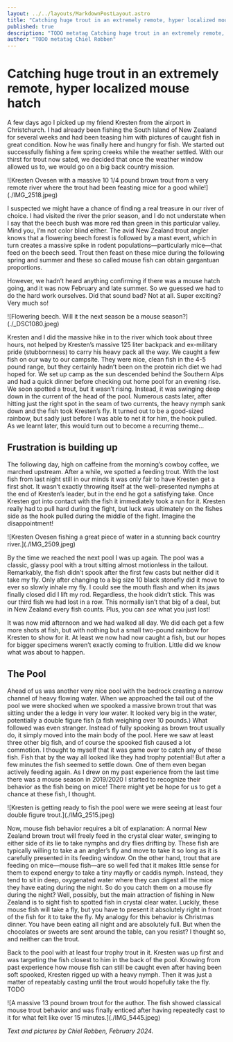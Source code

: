 ```yaml
---
layout: ../../layouts/MarkdownPostLayout.astro
title: "Catching huge trout in an extremely remote, hyper localized mouse hatch"
published: true
description: "TODO metatag Catching huge trout in an extremely remote, hyper localized mouse hatch."
author: "TODO metatag Chiel Robben"
---
```



# Catching huge trout in an extremely remote, hyper localized mouse hatch

A few days ago I picked up my friend Kresten from the airport in Christchurch. I had already been fishing the South Island of New Zealand for several weeks and had been teasing him with pictures of caught fish in great condition. Now he was finally here and hungry for fish. We started out successfully fishing a few spring creeks while the weather settled. With our thirst for trout now sated, we decided that once the weather window allowed us to, we would go on a big back country mission.

<PictureFrame caption="Kresten Ovesen with a massive 10 1/4 pound brown trout from a very remote river where the trout had been feasting mice for a good while!">
  ![Kresten Ovesen with a massive 10 1/4 pound brown trout from a very remote
  river where the trout had been feasting mice for a good
  while!](./IMG_2518.jpeg)
</PictureFrame>

I suspected we might have a chance of finding a real treasure in our river of choice. I had visited the river the prior season, and I do not understate when I say that the beech bush was more red than green in this particular valley. Mind you, I’m not color blind either. The avid New Zealand trout angler knows that a flowering beech forest is followed by a mast event, which in turn creates a massive spike in rodent populations—particularly mice—that feed on the beech seed. Trout then feast on these mice during the following spring and summer and these so called mouse fish can obtain gargantuan proportions.

However, we hadn’t heard anything confirming if there was a mouse hatch going, and it was now February and late summer. So we guessed we had to do the hard work ourselves. Did that sound bad? Not at all. Super exciting? Very much so!

<PictureFrame caption="Flowering beech. Will it the next season be a mouse season?">
  ![Flowering beech. Will it the next season be a mouse
  season?](./_DSC1080.jpeg)
</PictureFrame>

Kresten and I did the massive hike in to the river which took about three hours, not helped by Kresten’s massive 125 liter backpack and ex-military pride (stubbornness) to carry his heavy pack all the way. We caught a few fish on our way to our campsite. They were nice, clean fish in the 4-5 pound range, but they certainly hadn’t been on the protein rich diet we had hoped for. We set up camp as the sun descended behind the Southern Alps and had a quick dinner before checking out home pool for an evening rise. We soon spotted a trout, but it wasn’t rising. Instead, it was swinging deep down in the current of the head of the pool. Numerous casts later, after hitting just the right spot in the seam of two currents, the heavy nymph sank down and the fish took Kresten’s fly. It turned out to be a good-sized rainbow, but sadly just before I was able to net it for him, the hook pulled. As we learnt later, this would turn out to become a recurring theme…

## Frustration is building up

The following day, high on caffeine from the morning’s cowboy coffee, we marched upstream. After a while, we spotted a feeding trout. With the lost fish from last night still in our minds it was only fair to have Kresten get a first shot. It wasn&rsquo;t exactly throwing itself at the well-presented nymphs at the end of Kresten&rsquo;s leader, but in the end he got a satisfying take. Once Kresten got into contact with the fish it immediately took a run for it. Kresten really had to pull hard during the fight, but luck was ultimately on the fishes side as the hook pulled during the middle of the fight. Imagine the disappointment!

<PictureFrame caption="Kresten Ovesen fishing a great piece of water in a stunning back country river.">
  ![Kresten Ovesen fishing a great piece of water in a stunning back country
  river.](./IMG_2509.jpeg)
</PictureFrame>

By the time we reached the next pool I was up again. The pool was a classic, glassy pool with a trout sitting almost motionless in the tailout. Remarkably, the fish didn&rsquo;t spook after the first few casts but neither did it take my fly. Only after changing to a big size 10 black stonefly did it move to ever so slowly inhale my fly. I could see the mouth flash and when its jaws finally closed did I lift my rod. Regardless, the hook didn&rsquo;t stick. This was our third fish we had lost in a row. This normally isn&rsquo;t that big of a deal, but in New Zealand every fish counts. Plus, you can _see_ what you just lost!

It was now mid afternoon and we had walked all day. We did each get a few more shots at fish, but with nothing but a small two-pound rainbow for Kresten to show for it. At least we now had now caught a fish, but our hopes for bigger specimens weren&rsquo;t exactly coming to fruition. Little did we know what was about to happen.

## The Pool

Ahead of us was another very nice pool with the bedrock creating a narrow channel of heavy flowing water. When we approached the tail out of the pool we were shocked when we spooked a massive brown trout that was sitting under the a ledge in very low water. It looked very big in the water, potentially a double figure fish (a fish weighing over 10 pounds.) What followed was even stranger. Instead of fully spooking as brown trout usually do, it simply moved into the main body of the pool. Here we saw at least three other big fish, and of course the spooked fish caused a lot commotion. I thought to myself that it was game over to catch any of these fish. Fish that by the way all looked like they had trophy potential! But after a few minutes the fish seemed to settle down. One of them even began actively feeding again. As I drew on my past experience from the last time there was a mouse season in 2019/2020 I started to recognize their behavior as the fish being on mice! There might yet be hope for us to get a chance at these fish, I thought.

<PictureFrame caption="Kresten is getting ready to fish the pool were we were seeing at least four double figure trout.">
  ![Kresten is getting ready to fish the pool were we were seeing at least four
  double figure trout.](./IMG_2515.jpeg)
</PictureFrame>

Now, mouse fish behavior requires a bit of explanation: A normal New Zealand brown trout will freely feed in the crystal clear water, swinging to either side of its lie to take nymphs and dry flies drifting by. These fish are typically willing to take a an angler’s fly and move to take it so long as it is carefully presented in its feeding window. On the other hand, trout that are feeding on mice—mouse fish—are so well fed that it makes little sense for them to expend energy to take a tiny mayfly or caddis nymph. Instead, they tend to sit in deep, oxygenated water where they can digest all the mice they have eating during the night. So do you catch them on a mouse fly during the night? Well, possibly, but the main attraction of fishing in New Zealand is to sight fish to spotted fish in crystal clear water. Luckily, these mouse fish will take a fly, but you have to present it absolutely right in front of the fish for it to take the fly. My analogy for this behavior is Christmas dinner. You have been eating all night and are absolutely full. But when the chocolates or sweets are sent around the table, can you resist? I thought so, and neither can the trout.

Back to the pool with at least four trophy trout in it. Kresten was up first and was targeting the fish closest to him in the back of the pool. Knowing from past experience how mouse fish can still be caught even after having been soft spooked, Kresten rigged up with a heavy nymph. Then it was just a matter of repeatably casting until the trout would hopefully take the fly. TODO

<PictureFrame caption="A massive 13 pound brown trout for the author. The fish showed classical mouse trout behavior and was finally enticed after having repeatedly cast to it for what felt like over 15 minutes.">
  ![A massive 13 pound brown trout for the author. The fish showed classical
  mouse trout behavior and was finally enticed after having repeatedly cast to
  it for what felt like over 15 minutes.](./IMG_5445.jpeg)
</PictureFrame>

_Text and pictures by Chiel Robben, February 2024._
